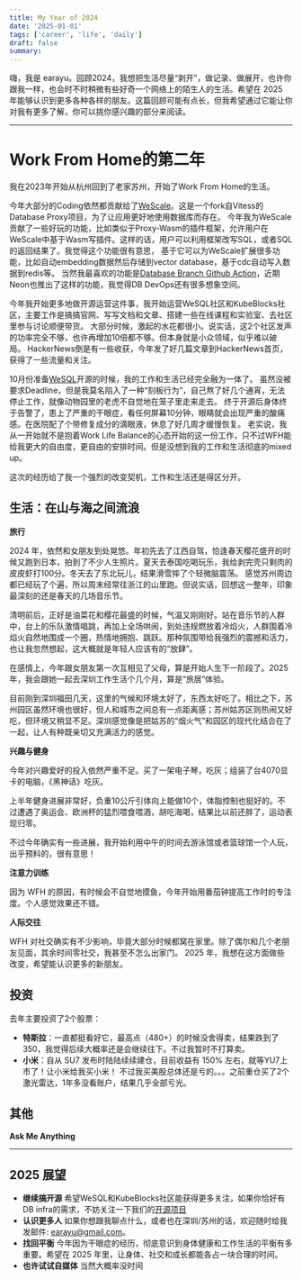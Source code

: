 ```yaml
---
title: My Year of 2024
date: '2025-01-01'
tags: ['career', 'life', 'daily']
draft: false
summary:
---
```


嗨，我是 earayu。回顾2024，我想把生活尽量“剥开”，做记录、做展开，也许你跟我一样，也会时不时稍微有些好奇一个网络上的陌生人的生活。希望在 2025 年能够认识到更多各种各样的朋友。这篇回顾可能有点长，但我希望通过它能让你对我有更多了解，你可以挑你感兴趣的部分来阅读。

---

# Work From Home的第二年

我在2023年开始从杭州回到了老家苏州，开始了Work From Home的生活。

今年大部分的Coding依然都贡献给了[WeScale](https://github.com/wesql/wescale)。这是一个fork自Vitess的Database Proxy项目，为了让应用更好地使用数据库而存在。
今年我为WeScale贡献了一些好玩的功能，比如类似于Proxy-Wasm的插件框架，允许用户在WeScale中基于Wasm写插件。这样的话，用户可以利用框架改写SQL，或者SQL的返回结果了。我觉得这个功能很有意思，
基于它可以为WeScale扩展很多功能，比如自动embedding数据然后存储到vector database，基于cdc自动写入数据到redis等。
当然我最喜欢的功能是[Database Branch Github Action](https://github.com/wesql/mysql-branch-action)，近期Neon也推出了这样的功能，我觉得DB DevOps还有很多想象空间。

今年我开始更多地做开源运营这件事，我开始运营WeSQL社区和KubeBlocks社区，主要工作是搞搞官网、写写文档和文章、搭建一些在线课程和实验室、去社区里参与讨论顺便带货。
大部分时候，激起的水花都很小。说实话，这2个社区发声的功率完全不够，也许再增加10倍都不够。但本身就是小众领域，似乎难以破局。
HackerNews倒是有一些收获，今年发了好几篇文章到HackerNews首页，获得了一些流量和关注。

10月份准备[WeSQL](https://wesql.io/)开源的时候，我的工作和生活已经完全融为一体了。
虽然没被要求Deadline，但是我莫名陷入了一种“刻板行为”，自己熬了好几个通宵，无法停止工作，就像动物园里的老虎不自觉地在笼子里走来走去。
终于开源后身体终于告警了，患上了严重的干眼症，看任何屏幕10分钟，眼睛就会出现严重的酸痛感。在医院配了个带修复成分的滴眼液，休息了好几周才缓慢恢复。
老实说，我从一开始就不是抱着Work Life Balance的心态开始的这一份工作，只不过WFH能给我更大的自由度，更自由的安排时间。但是没想到我的工作和生活彻底的mixed up。

这次的经历给了我一个强烈的改变契机，工作和生活还是得区分开。

## 生活：在山与海之间流浪

**旅行**

2024 年，依然和女朋友到处晃悠。年初先去了江西自驾，恰逢春天樱花盛开的时候又跑到日本，拍到了不少人生照片。夏天去泰国吃喝玩乐，我给剥完壳只剩肉的皮皮虾打100分。冬天去了东北玩儿，结果滑雪摔了个轻微脑震荡。
感觉苏州周边都已经玩了个遍，所以周末经常往浙江的山里跑。但说实话，回想这一整年，印象最深刻的还是春天的几场音乐节。

清明前后，正好是油菜花和樱花最盛的时候，气温又刚刚好。站在音乐节的人群中，台上的乐队激情唱跳，再加上全场哄闹，到处违规燃放着冷焰火，人群围着冷焰火自然地围成一个圈，热情地拥抱、跳跃。那种氛围带给我强烈的震撼和活力，也让我忽然想起，这大概就是年轻人应该有的“放肆”。

在感情上，今年跟女朋友第一次互相见了父母，算是开始人生下一阶段了。2025年，我会跟她一起去深圳工作生活个几个月，算是“旅居”体验。

目前刚到深圳福田几天，这里的气候和环境太好了，东西太好吃了。相比之下，苏州园区虽然环境也很好，但人和城市之间总有一点距离感；苏州姑苏区则热闹又好吃，但环境又稍显不足。深圳感觉像是把姑苏的“烟火气”和园区的现代化结合在了一起，让人有种既亲切又充满活力的感觉。

**兴趣与健身**

今年对兴趣爱好的投入依然严重不足。买了一架电子琴，吃灰；组装了台4070显卡的电脑，《黑神话》吃灰。

上半年健身进展非常好，负重10公斤引体向上能做10个，体脂控制也挺好的。不过遭遇了奥运会、欧洲杯的猛烈喂食喂酒，胡吃海喝，结果比以前还胖了，运动表现归零。

不过今年确实有一些进展，我开始利用中午的时间去游泳馆或者篮球馆一个人玩，出乎预料的，很有意思！

**注意力训练**

因为 WFH 的原因，有时候会不自觉地摸鱼，今年开始用番茄钟提高工作时的专注度。个人感觉效果还不错。

**人际交往**

WFH 对社交确实有不少影响，毕竟大部分时候都窝在家里。除了偶尔和几个老朋友见面，其余时间零社交，我甚至不怎么出家门。
2025 年，我想在这方面做些改变，希望能认识更多的新朋友。

## 投资
去年主要投资了2个股票：
- **特斯拉**：一直都挺看好它，最高点（480+）的时候没舍得卖，结果跌到了 350，我觉得后续大概率还是会继续往下。不过我暂时不打算卖。
- **小米**：自从 SU7 发布时陆陆续续建仓，目前收益有 150% 左右，就等YU7上市了！让小米给我买小米！
不过我买美股总体还是亏的。。。之前重仓买了2个激光雷达，1年多没看账户，结果几乎全部亏光。

## 其他
**Ask Me Anything**

---

## 2025 展望

- **继续搞开源**
希望WeSQL和KubeBlocks社区能获得更多关注，如果你恰好有DB infra的需求，不妨关注一下我们的[开源项目](https://github.com/apecloud/kubeblocks)
- **认识更多人**
如果你想跟我聊点什么，或者也在深圳/苏州的话，欢迎随时给我发邮件: earayu@gmail.com。
- **找回平衡**
今年因为干眼症的经历，彻底意识到身体健康和工作生活的平衡有多重要。希望在 2025 年里，让身体、社交和成长都能各占一块合理的时间。
- **也许试试自媒体**
当然大概率没时间


